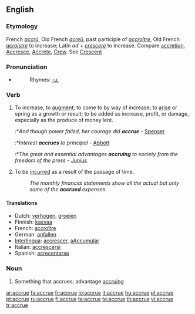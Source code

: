==English==

===Etymology===
French ''[[accrû]]'', Old French ''[[acreü]]'', past participle of ''[[accroître]]'', Old French ''[[acroistre]]'' to increase; Latin ''ad'' + ''[[crescere]]'' to increase. Compare [[accretion]], [[Accresce]], [[Accrete]], [[Crew]]. See [[Crescent]]

===Pronunciation===
*{{audio|en-us-accrue.ogg|Audio (US)}}
*:Rhymes: [[Rhymes:English:-uː|-uː]]

===Verb===
{{en-verb|accru|ing}}

# To increase, to [[augment]]; to come to by way of increase; to [[arise]] or spring as a growth or result; to be added as increase, profit, or damage, especially as the produce of money lent.
#:*''And though power failed, her courage did '''accrue''''' - [[Spenser]]
#:*''Interest '''accrues''' to principal'' - [[Abbott]]
#:*''The great and essential advantages '''accruing''' to society from the freedom of the press'' - [[Junius]]
# {{accounting}} To be [[incurred]] as a result of the passage of time.
#: ''The monthly financial statements show all the actual but only some of the '''accrued''' expenses.''

====Translations====
*Dutch: [[verhogen]], [[groeien]]
*Finnish: [[kasvaa]]
*French: [[accroître]]
*German: [[anfallen]]
*[[Interlingua]]: [[accrescer]], [[aAccumular]]
*Italian: [[accrescersi]]
*Spanish: [[acrecentarse]]

===Noun===
{{en-noun}}

# {{obsolete}} Something that accrues; advantage [[accruing]]

[[ar:accrue]]
[[fa:accrue]]
[[fr:accrue]]
[[io:accrue]]
[[it:accrue]]
[[hu:accrue]]
[[pl:accrue]]
[[pt:accrue]]
[[ru:accrue]]
[[fi:accrue]]
[[ta:accrue]]
[[te:accrue]]
[[th:accrue]]
[[vi:accrue]]
[[tr:accrue]]